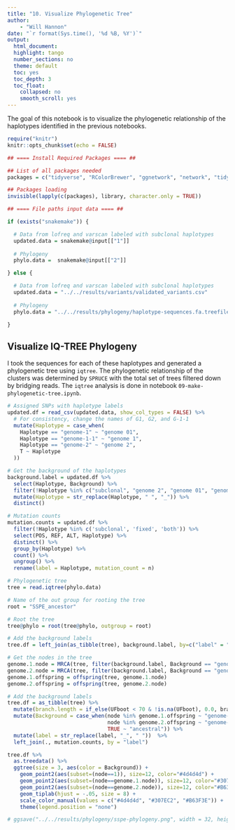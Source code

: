 ```yaml
---
title: "10. Visualize Phylogenetic Tree"
author:
    - "Will Hannon"
date: "`r format(Sys.time(), '%d %B, %Y')`"
output: 
  html_document:
  highlight: tango
  number_sections: no
  theme: default
  toc: yes
  toc_depth: 3
  toc_float:
    collapsed: no
    smooth_scroll: yes
---
```


The goal of this notebook is to visualize the phylogenetic relationship of the haplotypes identified in the previous notebooks. 

```r
require("knitr")
knitr::opts_chunk$set(echo = FALSE)
```

```r

## ==== Install Required Packages ==== ##

## List of all packages needed
packages = c("tidyverse", "RColorBrewer", "ggnetwork", "network", "tidytree", "phytools", "ggtree", "treeio")

## Packages loading
invisible(lapply(c(packages), library, character.only = TRUE))

```

```r

## ==== File paths input data ==== ##

if (exists("snakemake")) {

  # Data from lofreq and varscan labeled with subclonal haplotypes
  updated.data = snakemake@input[["1"]]
  
  # Phylogeny 
  phylo.data =  snakemake@input[["2"]]

} else {

  # Data from lofreq and varscan labeled with subclonal haplotypes
  updated.data = "../../results/variants/validated_variants.csv"
  
  # Phylogeny 
  phylo.data = "../../results/phylogeny/haplotype-sequences.fa.treefile"

}

```

## Visualize IQ-TREE Phylogeny

I took the sequences for each of these haplotypes and generated a phylogenetic tree using `iqtree`. The phylogenetic relationship of the clusters was determined by `SPRUCE` with the total set of trees filtered down by bridging reads. The `iqtree` analysis is done in notebook `09-make-phylogenetic-tree.ipynb`.

```r

# Assigned SNPs with haplotype labels 
updated.df = read_csv(updated.data, show_col_types = FALSE) %>% 
  # For consistency, change the names of G1, G2, and G-1-1
  mutate(Haplotype = case_when(
    Haplotype == "genome-1" ~ "genome 01",
    Haplotype == "genome-1-1" ~ "genome 1",
    Haplotype == "genome-2" ~ "genome 2",
    T ~ Haplotype
  )) 

# Get the background of the haplotypes
background.label = updated.df %>% 
  select(Haplotype, Background) %>% 
  filter(!Haplotype %in% c("subclonal", "genome 2", "genome 01", "genome 1", "both")) %>% 
  mutate(Haplotype = str_replace(Haplotype, " ", "_")) %>% 
  distinct()

# Mutation counts 
mutation.counts = updated.df %>% 
  filter(!Haplotype %in% c('subclonal', 'fixed', 'both')) %>% 
  select(POS, REF, ALT, Haplotype) %>% 
  distinct() %>% 
  group_by(Haplotype) %>% 
  count() %>%
  ungroup() %>% 
  rename(label = Haplotype, mutation_count = n)

# Phylogenetic tree 
tree = read.iqtree(phylo.data)

```

```r

# Name of the out group for rooting the tree
root = "SSPE_ancestor"

# Root the tree
tree@phylo = root(tree@phylo, outgroup = root)

# Add the background labels
tree.df = left_join(as_tibble(tree), background.label, by=c("label" = "Haplotype")) 

# Get the nodes in the tree
genome.1.node = MRCA(tree, filter(background.label, Background == "genome-1")$Haplotype)
genome.2.node = MRCA(tree, filter(background.label, Background == "genome-2")$Haplotype)
genome.1.offspring = offspring(tree, genome.1.node)
genome.2.offspring = offspring(tree, genome.2.node)

# Add the background labels
tree.df = as_tibble(tree) %>% 
  mutate(branch.length = if_else(UFboot < 70 & !is.na(UFboot), 0.0, branch.length)) %>% 
  mutate(Background = case_when(node %in% genome.1.offspring ~ "genome-1",
                                node %in% genome.2.offspring ~ "genome-2",
                                TRUE ~ "ancestral")) %>% 
  mutate(label = str_replace(label, "_", " "))  %>% 
  left_join(., mutation.counts, by = "label")

```

```r

tree.df %>% 
  as.treedata() %>% 
  ggtree(size = 3, aes(color = Background)) +
    geom_point2(aes(subset=(node==1)), size=12, color="#4d4d4d") + 
    geom_point2(aes(subset=(node==genome.1.node)), size=12, color="#307EC2") + 
    geom_point2(aes(subset=(node==genome.2.node)), size=12, color="#B63F3E") + 
    geom_tiplab(hjust = -.05, size = 8) + 
    scale_color_manual(values = c("#4d4d4d", "#307EC2", "#B63F3E")) + 
    theme(legend.position = "none") 

# ggsave("../../results/phylogeny/sspe-phylogeny.png", width = 32, height = 15, dpi = 300)

```


